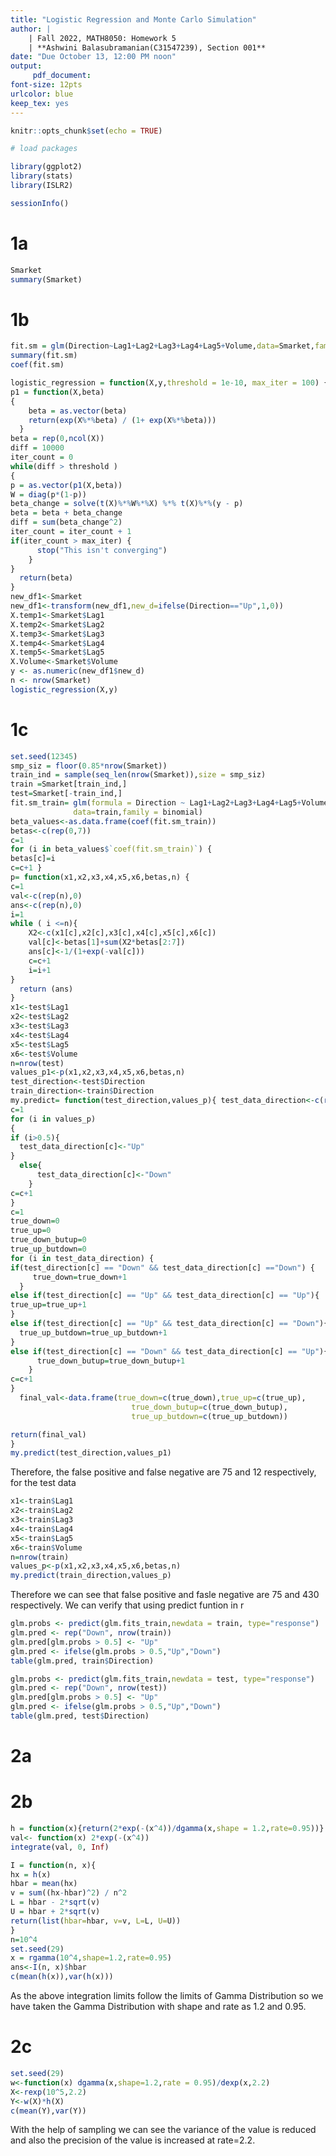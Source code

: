 ```yaml
---
title: "Logistic Regression and Monte Carlo Simulation"
author: | 
    | Fall 2022, MATH8050: Homework 5
    | **Ashwini Balasubramanian(C31547239), Section 001**
date: "Due October 13, 12:00 PM noon"
output: 
     pdf_document:
font-size: 12pts
urlcolor: blue
keep_tex: yes
---
```


```r
knitr::opts_chunk$set(echo = TRUE)
```

```r
# load packages 

library(ggplot2)
library(stats)
library(ISLR2)

sessionInfo()
```
# 1a
```r
Smarket
summary(Smarket)
```
# 1b
```r

fit.sm = glm(Direction~Lag1+Lag2+Lag3+Lag4+Lag5+Volume,data=Smarket,family=binomial(link="logit"))
summary(fit.sm)
coef(fit.sm)
```
```r
logistic_regression = function(X,y,threshold = 1e-10, max_iter = 100) {
p1 = function(X,beta)
{
    beta = as.vector(beta)
    return(exp(X%*%beta) / (1+ exp(X%*%beta)))
  }
beta = rep(0,ncol(X))
diff = 10000
iter_count = 0
while(diff > threshold ) 
{
p = as.vector(p1(X,beta)) 
W = diag(p*(1-p))
beta_change = solve(t(X)%*%W%*%X) %*% t(X)%*%(y - p)
beta = beta + beta_change
diff = sum(beta_change^2)
iter_count = iter_count + 1 
if(iter_count > max_iter) {
      stop("This isn't converging")
    }
}
  return(beta)
}
new_df1<-Smarket
new_df1<-transform(new_df1,new_d=ifelse(Direction=="Up",1,0))
X.temp1<-Smarket$Lag1 
X.temp2<-Smarket$Lag2 
X.temp3<-Smarket$Lag3 
X.temp4<-Smarket$Lag4 
X.temp5<-Smarket$Lag5 
X.Volume<-Smarket$Volume
y <- as.numeric(new_df1$new_d) 
n <- nrow(Smarket)
logistic_regression(X,y)
```
# 1c
```r
set.seed(12345)
smp_siz = floor(0.85*nrow(Smarket))
train_ind = sample(seq_len(nrow(Smarket)),size = smp_siz)
train =Smarket[train_ind,]
test=Smarket[-train_ind,]
fit.sm_train= glm(formula = Direction ~ Lag1+Lag2+Lag3+Lag4+Lag5+Volume,
              data=train,family = binomial)
beta_values<-as.data.frame(coef(fit.sm_train)) 
betas<-c(rep(0,7))
c=1
for (i in beta_values$`coef(fit.sm_train)`) {
betas[c]=i
c=c+1 }
p= function(x1,x2,x3,x4,x5,x6,betas,n) { 
c=1
val<-c(rep(n),0) 
ans<-c(rep(n),0) 
i=1
while ( i <=n){
    X2<-c(x1[c],x2[c],x3[c],x4[c],x5[c],x6[c])
    val[c]<-betas[1]+sum(X2*betas[2:7])
    ans[c]<-1/(1+exp(-val[c]))
    c=c+1
    i=i+1
}
  return (ans)
}
x1<-test$Lag1
x2<-test$Lag2
x3<-test$Lag3
x4<-test$Lag4
x5<-test$Lag5
x6<-test$Volume
n=nrow(test)
values_p1<-p(x1,x2,x3,x4,x5,x6,betas,n)
test_direction<-test$Direction
train_direction<-train$Direction
my.predict= function(test_direction,values_p){ test_data_direction<-c(rep(length(test_direction),0)) 
c=1
for (i in values_p)
{
if (i>0.5){ 
  test_data_direction[c]<-"Up"
} 
  else{
      test_data_direction[c]<-"Down"
    }
c=c+1
}
c=1
true_down=0
true_up=0
true_down_butup=0 
true_up_butdown=0
for (i in test_data_direction) {
if(test_direction[c] == "Down" && test_data_direction[c] =="Down") {
     true_down=true_down+1
  }
else if(test_direction[c] == "Up" && test_data_direction[c] == "Up"){
true_up=true_up+1
}
else if(test_direction[c] == "Up" && test_data_direction[c] == "Down"){ 
  true_up_butdown=true_up_butdown+1
}
else if(test_direction[c] == "Down" && test_data_direction[c] == "Up"){
      true_down_butup=true_down_butup+1
    }
c=c+1 
}
  final_val<-data.frame(true_down=c(true_down),true_up=c(true_up),
                           true_down_butup=c(true_down_butup),
                           true_up_butdown=c(true_up_butdown))

return(final_val)
}
my.predict(test_direction,values_p1)
```

Therefore, the false positive and false negative are 75 and 12 respectively, for the test data
```r
x1<-train$Lag1
x2<-train$Lag2
x3<-train$Lag3
x4<-train$Lag4
x5<-train$Lag5
x6<-train$Volume
n=nrow(train)
values_p<-p(x1,x2,x3,x4,x5,x6,betas,n)
my.predict(train_direction,values_p)
```
Therefore we can see that false positive and fasle negative are 75 and 430 respectively. We can verify that using predict funtion in r
```r
glm.probs <- predict(glm.fits_train,newdata = train, type="response")
glm.pred <- rep("Down", nrow(train))
glm.pred[glm.probs > 0.5] <- "Up"
glm.pred <- ifelse(glm.probs > 0.5,"Up","Down")
table(glm.pred, train$Direction)
```
```r
glm.probs <- predict(glm.fits_train,newdata = test, type="response")
glm.pred <- rep("Down", nrow(test))
glm.pred[glm.probs > 0.5] <- "Up" 
glm.pred <- ifelse(glm.probs > 0.5,"Up","Down")
table(glm.pred, test$Direction)
```

# 2a


# 2b
```r
h = function(x){return(2*exp(-(x^4))/dgamma(x,shape = 1.2,rate=0.95))}
val<- function(x) 2*exp(-(x^4)) 
integrate(val, 0, Inf)
```
```r
I = function(n, x){
hx = h(x)
hbar = mean(hx)
v = sum((hx-hbar)^2) / n^2 
L = hbar - 2*sqrt(v)
U = hbar + 2*sqrt(v)
return(list(hbar=hbar, v=v, L=L, U=U))
}
n=10^4
set.seed(29)
x = rgamma(10^4,shape=1.2,rate=0.95)
ans<-I(n, x)$hbar
c(mean(h(x)),var(h(x)))
```
As the above integration limits follow the limits of Gamma Distribution so we have taken the Gamma Distribution with shape and rate as 1.2 and 0.95.

# 2c
```r
set.seed(29)
w<-function(x) dgamma(x,shape=1.2,rate = 0.95)/dexp(x,2.2)
X<-rexp(10^5,2.2)
Y<-w(X)*h(X)
c(mean(Y),var(Y))
```
With the help of sampling we can see the variance of the value is reduced and also the precision of the value is increased at rate=2.2.
